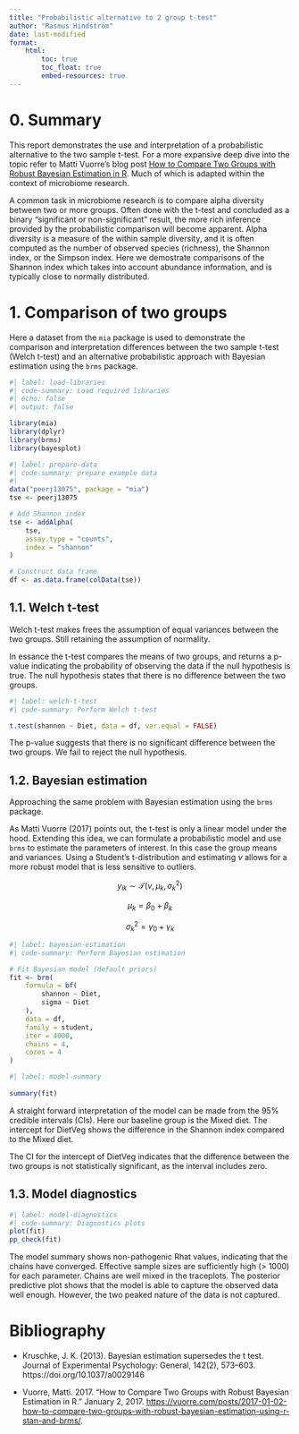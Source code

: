 ```yaml
---
title: "Probabilistic alternative to 2 group t-test"
author: "Rasmus Hindström"
date: last-modified
format:
    html:
        toc: true
        toc_float: true
        embed-resources: true
---
```


# 0. Summary

This report demonstrates the use and interpretation of a probabilistic alternative
to the two sample t-test. For a more expansive deep dive into the topic refer to
Matti Vuorre's blog post [How to Compare Two Groups with Robust Bayesian Estimation in R](https://vuorre.com/posts/2017-01-02-how-to-compare-two-groups-with-robust-bayesian-estimation-using-r-stan-and-brms/).
Much of which is adapted within the context of microbiome research. 

A common task in microbiome research is to compare alpha diversity between
two or more groups. Often done with the t-test
and concluded as a binary "significant or non-significant" result, the more
rich inference provided by the probabilistic comparison will become apparent.
Alpha diversity is a measure of the within sample diversity, and it is often computed
as the number of observed species (richness), the Shannon index, or the Simpson index. 
Here we demostrate comparisons of the Shannon index which takes into account abundance
information, and is typically close to normally distributed.  

# 1. Comparison of two groups

Here a dataset from the `mia` package is used to demonstrate the comparison and 
interpretation differences between the two sample t-test (Welch t-test) and an
alternative probabilistic approach with Bayesian estimation using the `brms` package.

```r
#| label: load-libraries
#| code-summary: Load required libraries
#| echo: false
#| output: false 

library(mia)
library(dplyr)
library(brms)
library(bayesplot)
```

```r
#| label: prepare-data
#| code-summary: prepare example data
#| 
data("peerj13075", package = "mia")
tse <- peerj13075

# Add Shannon index
tse <- addAlpha(
    tse,
    assay.type = "counts",
    index = "shannon"
)

# Construct data frame
df <- as.data.frame(colData(tse))
```

## 1.1. Welch t-test

Welch t-test makes frees the assumption of equal variances between the two groups.
Still retaining the assumption of normality.

In essance the t-test compares the means of two groups, and returns a p-value
indicating the probability of observing the data if the null hypothesis is true.
The null hypothesis states that there is no difference between the two groups.

```r
#| label: welch-t-test
#| code-summary: Perform Welch t-test

t.test(shannon ~ Diet, data = df, var.equal = FALSE)
```

The p-value suggests that there is no significant difference between the two groups.
We fail to reject the null hypothesis.

## 1.2. Bayesian estimation

Approaching the same problem with Bayesian estimation using the `brms` package.

As Matti Vuorre (2017) points out, the t-test is only a linear model under the hood.
Extending this idea, we can formulate a probabilistic model and use `brms` to estimate
the parameters of interest. In this case the group means and variances.
Using a Student's t-distribution and estimating $\nu$ allows for a more robust model
that is less sensitive to outliers.

$$y_{ik} \sim \mathcal{T}(\nu, \mu_k, \sigma_k^2)$$

$$ \mu_k = \beta_0 + \beta_k$$

$$ \sigma_k^2 = \gamma_0 + \gamma_k$$

```r
#| label: bayesian-estimation
#| code-summary: Perform Bayesian estimation

# Fit Bayesian model (default priors)
fit <- brm(
    formula = bf(
        shannon ~ Diet,
        sigma ~ Diet
    ),
    data = df,
    family = student,
    iter = 4000,
    chains = 4,
    cores = 4
)
```

```r
#| label: model-summary
  
summary(fit)
```

A straight forward interpretation of the model can be made from the 95% credible
intervals (CIs). Here our baseline group is the Mixed diet. The intercept for 
DietVeg shows the difference in the Shannon index compared to the Mixed diet. 

The CI for the intercept of DietVeg indicates that the difference between the 
two groups is not statistically significant, as the interval includes zero.

## 1.3. Model diagnostics

```r
#| label: model-diagnostics
#| code-summary: Diagnostics plots 
plot(fit)
pp_check(fit)
```

The model summary shows non-pathogenic Rhat values, indicating that the chains have converged.
Effective sample sizes are sufficiently high (> 1000) for each parameter.
Chains are well mixed in the traceplots.
The posterior predictive plot shows that the model is able to capture the observed data well enough.
However, the two peaked nature of the data is not captured.



# Bibliography

- Kruschke, J. K. (2013). Bayesian estimation supersedes the t test. Journal of Experimental Psychology: General, 142(2), 573–603. https://doi.org/10.1037/a0029146

- Vuorre, Matti. 2017. “How to Compare Two Groups with Robust Bayesian Estimation in R.” January 2, 2017. [https://vuorre.com/posts/2017-01-02-how-to-compare-two-groups-with-robust-bayesian-estimation-using-r-stan-and-brms/](https://vuorre.com/posts/2017-01-02-how-to-compare-two-groups-with-robust-bayesian-estimation-using-r-stan-and-brms/).








